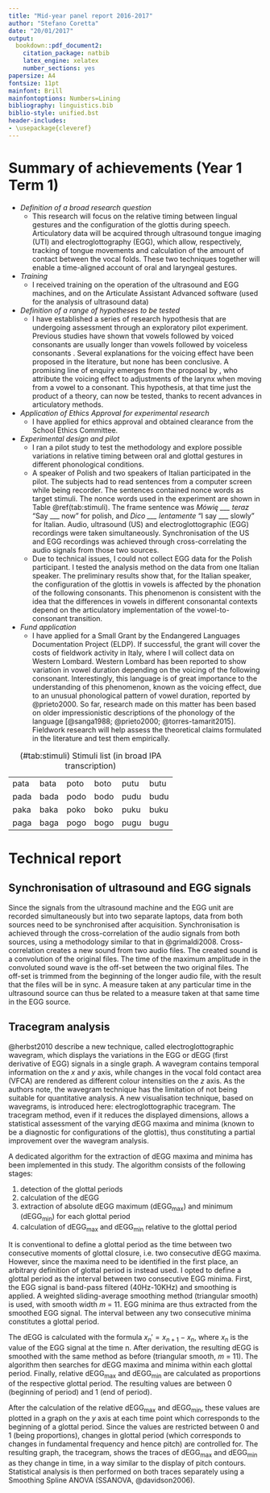 ```yaml
---
title: "Mid-year panel report 2016-2017"
author: "Stefano Coretta"
date: "20/01/2017"
output:
  bookdown::pdf_document2:
    citation_package: natbib
    latex_engine: xelatex
    number_sections: yes
papersize: A4
fontsize: 11pt
mainfont: Brill
mainfontoptions: Numbers=Lining
bibliography: linguistics.bib
biblio-style: unified.bst
header-includes:
- \usepackage{cleveref}
---
```


# Summary of achievements (Year 1 Term 1)

* *Definition of a broad research question*
    * This research will focus on the relative timing between lingual gestures and the configuration of the glottis during speech. Articulatory data will be acquired through ultrasound tongue imaging (UTI) and electroglottography (EGG), which allow, respectively, tracking of tongue movements and calculation of the amount of contact between the vocal folds. These two techniques together will enable a time-aligned account of oral and laryngeal gestures.
* *Training*
    * I received training on the operation of the ultrasound and EGG machines, and on the Articulate Assistant Advanced software (used for the analysis of ultrasound data)
* *Definition of a range of hypotheses to be tested*
    * I have established a series of research hypothesis that are undergoing assessment through an exploratory pilot experiment. Previous studies have shown that vowels followed by voiced consonants are usually longer than vowels followed by voiceless consonants \citep{house1953,chen1970,hussein1994,durvasula2012}. Several explanations for the voicing effect have been proposed in the literature, but none has been conclusive. A promising line of enquiry emerges from the proposal by \citet{chomsky1968}, who attribute the voicing effect to adjustments of the larynx when moving from a vowel to a consonant. This hypothesis, at that time just the product of a theory, can now be tested, thanks to recent advances in articulatory methods.
* *Application of Ethics Approval for experimental research*
    * I have applied for ethics approval and obtained clearance from the School Ethics Committee.
* *Experimental design and pilot*
    * I ran a pilot study to test the methodology and explore possible variations in relative timing between oral and glottal gestures in different phonological conditions.
    * A speaker of Polish and two speakers of Italian participated in the pilot. The subjects had to read sentences from a computer screen while being recorder. The sentences contained nonce words as target stimuli. The nonce words used in the experiment are shown in Table \@ref(tab:stimuli). The frame sentence was *Mówię \_\_\_ teraz* "Say \_\_\_ now" for polish, and *Dico \_\_\_ lentamente* "I say \_\_\_ slowly" for Italian. Audio, ultrasound (US) and electroglottographic (EGG) recordings were taken simultaneously. Synchronisation of the US and EGG recordings was achieved through cross-correlating the audio signals from those two sources.
    * Due to technical issues, I could not collect EGG data for the Polish participant. I tested the analysis method on the data from one Italian speaker. The preliminary results show that, for the Italian speaker, the configuration of the glottis in vowels is affected by the phonation of the following consonants. This phenomenon is consistent with the idea that the differences in vowels in different consonantal contexts depend on the articulatory implementation of the vowel-to-consonant transition.
* *Fund application*
    * I have applied for a Small Grant by the Endangered Languages Documentation Project (ELDP). If successful, the grant will cover the costs of fieldwork activity in Italy, where I will collect data on Western Lombard. Western Lombard has been reported to show variation in vowel duration depending on the voicing of the following consonant. Interestingly, this language is of great importance to the understanding of this phenomenon, known as the voicing effect, due to an unusual phonological pattern of vowel duration, reported by @prieto2000. So far, research made on this matter has been based on older impressionistic descriptions of the phonology of the language [@sanga1988; @prieto2000; @torres-tamarit2015]. Fieldwork research will help assess the theoretical claims formulated in the literature and test them empirically.

Table: (\#tab:stimuli) Stimuli list (in broad IPA transcription)

|      |      |      |      |      |      |
|------|------|------|------|------|------|
| pata | bata | poto | boto | putu | butu |
| pada | bada | podo | bodo | pudu | budu |
| paka | baka | poko | boko | puku | buku |
| paga | baga | pogo | bogo | pugu | bugu |

# Technical report



## Synchronisation of ultrasound and EGG signals

Since the signals from the ultrasound machine and the EGG unit are recorded simultaneously but into two separate laptops, data from both sources need to be synchronised after acquisition.
Synchronisation is achieved through the cross-correlation of the audio signals from both sources, using a methodology similar to that in @grimaldi2008.
Cross-correlation creates a new sound from two audio files.
The created sound is a convolution of the original files.
The time of the maximum amplitude in the convoluted sound wave is the off-set between the two original files.
The off-set is trimmed from the beginning of the longer audio file, with the result that the files will be in sync.
A measure taken at any particular time in the ultrasound source can thus be related to a measure taken at that same time in the EGG source.

## Tracegram analysis {#s:tracegram}

@herbst2010 describe a new technique, called electroglottographic wavegram, which displays the variations in the EGG or dEGG (first derivative of EGG) signals in a single graph.
A wavegram contains temporal information on the *x* and *y* axis, while changes in the vocal fold contact area (VFCA) are rendered as different colour intensities on the *z* axis.
As the authors note, the wavegram technique has the limitation of not being suitable for quantitative analysis.
A new visualisation technique, based on wavegrams, is introduced here: electroglottographic tracegram.
The tracegram method, even if it reduces the displayed dimensions, allows a statistical assessment of the varying dEGG maxima and minima (known to be a diagnostic for configurations of the glottis), thus constituting a partial improvement over the wavegram analysis.

A dedicated algorithm for the extraction of dEGG maxima and minima has been implemented in this study.
The algorithm consists of the following stages:

1. detection of the glottal periods
1. calculation of the dEGG
1. extraction of absolute dEGG maximum (dEGG~max~) and minimum (dEGG~min~) for each glottal period
1. calculation of dEGG~max~ and dEGG~min~ relative to the glottal period

It is conventional to define a glottal period as the time between two consecutive moments of glottal closure, i.e. two consecutive dEGG maxima.
However, since the maxima need to be identified in the first place, an arbitrary definition of glottal period is instead used.
I opted to define a glottal period as the interval between two consecutive EGG minima.
First, the EGG signal is band-pass filtered (40Hz-10KHz) and smoothing is applied.
A weighted sliding-average smoothing method (triangular smooth) is used, with smooth width *m* = 11.
EGG minima are thus extracted from the smoothed EGG signal.
The interval between any two consecutive minima constitutes a glottal period.

The dEGG is calculated with the formula $x_n' =  x_{n+1} - x_n$, where $x_n$ is the value of the EGG signal at the time n.
After derivation, the resulting dEGG is smoothed with the same method as before (triangular smooth, *m* = 11).
The algorithm then searches for dEGG maxima and minima within each glottal period.
Finally, relative dEGG~max~ and dEGG~min~ are calculated as proportions of the respective glottal period.
The resulting values are between 0 (beginning of period) and 1 (end of period).

After the calculation of the relative dEGG~max~ and dEGG~min~, these values are  plotted in a graph on the *y* axis at each time point which corresponds to the beginning of a glottal period.
Since the values are restricted between 0 and 1 (being proportions), changes in glottal period (which corresponds to changes in fundamental frequency and hence pitch) are controlled for.
The resulting graph, the tracegram, shows the traces of dEGG~max~ and dEGG~min~ as they change in time, in a way similar to the display of pitch contours.
Statistical analysis is then performed on both traces separately using a Smoothing Spline ANOVA (SSANOVA, @davidson2006).
